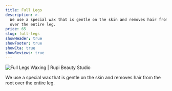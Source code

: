 ```yaml
---
title: Full Legs
description: >-
  We use a special wax that is gentle on the skin and removes hair from the root
  over the entire leg.
price: 65
slug: full-legs
showHeader: true
showFooter: true
showCta: true
showReviews: true
---
```


![Full Legs Waxing | Rupi Beauty Studio](/uploads/services/lower-legs-waxing.webp 'Full Legs Waxing | Rupi Beauty Studio')

We use a special wax that is gentle on the skin and removes hair from the root over the entire leg.

